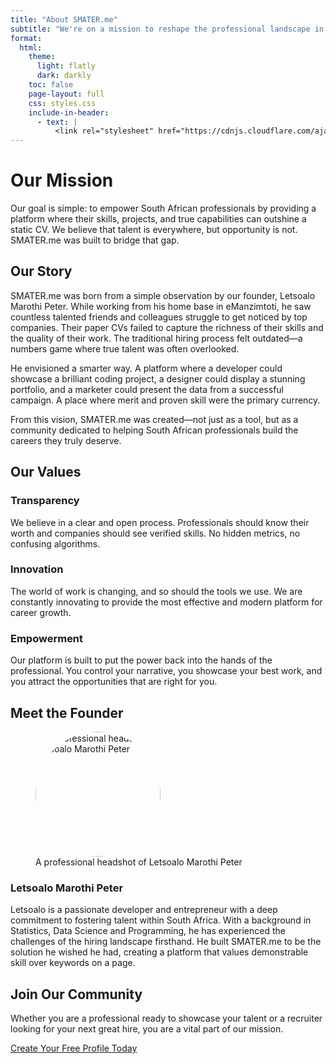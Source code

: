 ```yaml
---
title: "About SMATER.me"
subtitle: "We're on a mission to reshape the professional landscape in South Africa."
format: 
  html:
    theme:
      light: flatly
      dark: darkly
    toc: false
    page-layout: full
    css: styles.css
    include-in-header:
      - text: |
          <link rel="stylesheet" href="https://cdnjs.cloudflare.com/ajax/libs/font-awesome/6.5.2/css/all.min.css">
---
```


::: {#hero-section}
# Our Mission

Our goal is simple: to empower South African professionals by providing a platform where their skills, projects, and true capabilities can outshine a static CV. We believe that talent is everywhere, but opportunity is not. SMATER.me was built to bridge that gap.
:::

::: {.section}
## Our Story

SMATER.me was born from a simple observation by our founder, Letsoalo Marothi Peter. While working from his home base in eManzimtoti, he saw countless talented friends and colleagues struggle to get noticed by top companies. Their paper CVs failed to capture the richness of their skills and the quality of their work. The traditional hiring process felt outdated—a numbers game where true talent was often overlooked.

He envisioned a smarter way. A platform where a developer could showcase a brilliant coding project, a designer could display a stunning portfolio, and a marketer could present the data from a successful campaign. A place where merit and proven skill were the primary currency.

From this vision, SMATER.me was created—not just as a tool, but as a community dedicated to helping South African professionals build the careers they truly deserve.

:::

::: {.section .section-light-bg}
## Our Values

::: {.grid .text-start}

::: {.g-col-12 .g-col-md-4}
### <i class="fa-solid fa-eye"></i> Transparency
We believe in a clear and open process. Professionals should know their worth and companies should see verified skills. No hidden metrics, no confusing algorithms.
:::

::: {.g-col-12 .g-col-md-4}
### <i class="fa-solid fa-lightbulb"></i> Innovation
The world of work is changing, and so should the tools we use. We are constantly innovating to provide the most effective and modern platform for career growth.
:::

::: {.g-col-12 .g-col-md-4}
### <i class="fa-solid fa-handshake-angle"></i> Empowerment
Our platform is built to put the power back into the hands of the professional. You control your narrative, you showcase your best work, and you attract the opportunities that are right for you.
:::

:::
:::

::: {.section}
## Meet the Founder

::: {.grid .text-start}

::: {.g-col-12 .g-col-md-3 .text-center}
![A professional headshot of Letsoalo Marothi Peter](https://placehold.co/400x400/0d6efd/ffffff?text=LMP){style="border-radius: 50%; width: 200px;"}
:::

::: {.g-col-12 .g-col-md-9}
### Letsoalo Marothi Peter
Letsoalo is a passionate developer and entrepreneur with a deep commitment to fostering talent within South Africa. With a background in Statistics, Data Science and Programming, he has experienced the challenges of the hiring landscape firsthand. He built SMATER.me to be the solution he wished he had, creating a platform that values demonstrable skill over keywords on a page.
:::

:::
:::

::: {.section .recruiter-section}
## Join Our Community

Whether you are a professional ready to showcase your talent or a recruiter looking for your next great hire, you are a vital part of our mission.

[Create Your Free Profile Today](register.qmd){.cta-button}
:::